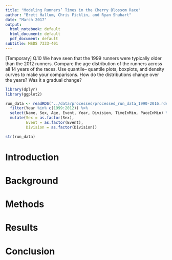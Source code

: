 ```yaml
---
title: "Modeling Runners’ Times in the Cherry Blossom Race"
author: "Brett Hallum, Chris Ficklin, and Ryan Shuhart"
date: "March 2017"
output:
  html_notebook: default
  html_document: default
  pdf_document: default
subtitle: MSDS 7333-401
---
```


[Temporary]
Q.10 We have seen that the 1999 runners were typically older than the 2012 runners.
Compare the age distribution of the runners across all 14 years of the races. Use quantile–
quantile plots, boxplots, and density curves to make your comparisons. How do the
distributions change over the years? Was it a gradual change?


```r
library(dplyr)
library(ggplot2)

run_data <- readRDS("../data/processed/processed_run_data_1990-2016.rds") %>%
  filter(Year %in% c(1999:2012)) %>%
  select(Name, Sex, Age, Event, Year, Division, TimeInMin, PaceInMin) %>%
  mutate(Sex = as.factor(Sex),
         Event = as.factor(Event),
         Division = as.factor(Division))

str(run_data)
```


# Introduction


# Background


# Methods


# Results 


# Conclusion